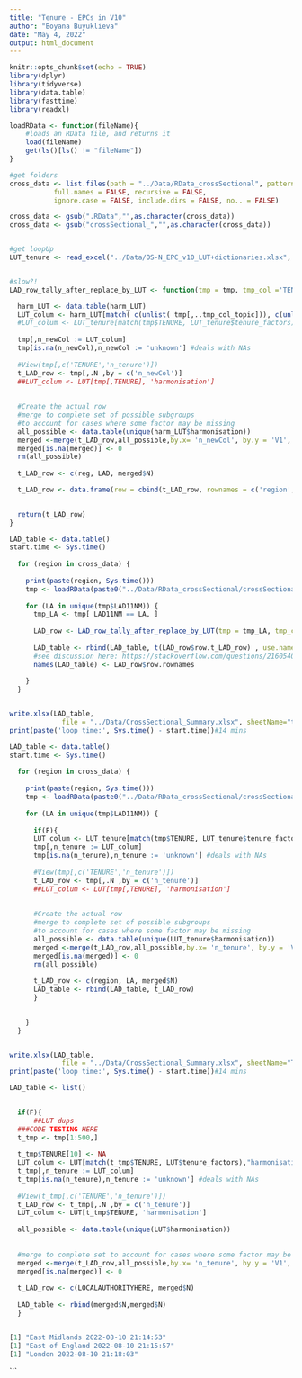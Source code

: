 ```yaml
---
title: "Tenure - EPCs in V10"
author: "Boyana Buyuklieva"
date: "May 4, 2022"
output: html_document
---
```


```r
knitr::opts_chunk$set(echo = TRUE)
library(dplyr)
library(tidyverse)
library(data.table)
library(fasttime)
library(readxl)

loadRData <- function(fileName){
    #loads an RData file, and returns it
    load(fileName)
    get(ls()[ls() != "fileName"])
}

#get folders
cross_data <- list.files(path = "../Data/RData_crossSectional", pattern = NULL, all.files = FALSE,
           full.names = FALSE, recursive = FALSE,
           ignore.case = FALSE, include.dirs = FALSE, no.. = FALSE)

cross_data <- gsub(".RData","",as.character(cross_data))
cross_data <- gsub("crossSectional_","",as.character(cross_data))


#get loopUp
LUT_tenure <- read_excel("../Data/OS-N_EPC_v10_LUT+dictionaries.xlsx", sheet = "TENURE",range = cell_cols("B:C"))


#slow?!
LAD_row_tally_after_replace_by_LUT <- function(tmp = tmp, tmp_col ='TENURE', harm_LUT = LUT_tenure, reg = region, LAD = LA){

  harm_LUT <- data.table(harm_LUT)
  LUT_colum <- harm_LUT[match( c(unlist( tmp[,..tmp_col_topic])), c(unlist(harm_LUT[,1])) ),"harmonisation"]
  #LUT_colum <- LUT_tenure[match(tmp$TENURE, LUT_tenure$tenure_factors),"harmonisation"]
  
  tmp[,n_newCol := LUT_colum]
  tmp[is.na(n_newCol),n_newCol := 'unknown'] #deals with NAs
  
  #View(tmp[,c('TENURE','n_tenure')])  
  t_LAD_row <- tmp[,.N ,by = c('n_newCol')]
  ##LUT_colum <- LUT[tmp[,TENURE], 'harmonisation']
  
  
  #Create the actual row 
  #merge to complete set of possible subgroups 
  #to account for cases where some factor may be missing
  all_possible <- data.table(unique(harm_LUT$harmonisation))
  merged <-merge(t_LAD_row,all_possible,by.x= 'n_newCol', by.y = 'V1', all = T )
  merged[is.na(merged)] <- 0
  rm(all_possible)
  
  t_LAD_row <- c(reg, LAD, merged$N)

  t_LAD_row <- data.frame(row = cbind(t_LAD_row, rownames = c('region', 'LAD', c(merged$n_newCol)) ), stringsAsFactors = F)

  
  return(t_LAD_row)
}
```








```r
LAD_table <- data.table()
start.time <- Sys.time()
  
  for (region in cross_data) {
    
    print(paste(region, Sys.time()))
    tmp <- loadRData(paste0("../Data/RData_crossSectional/crossSectional_",region,".RData") )
    
    for (LA in unique(tmp$LAD11NM)) {
      tmp_LA <- tmp[ LAD11NM == LA, ]
      
      LAD_row <- LAD_row_tally_after_replace_by_LUT(tmp = tmp_LA, tmp_col_topic ='TENURE', harm_LUT = LUT_tenure, reg = region, LAD = LA)
      
      LAD_table <- rbind(LAD_table, t(LAD_row$row.t_LAD_row) , use.names=F, fill=FALSE)
      #see discussion here: https://stackoverflow.com/questions/21605401/why-does-rbindlist-not-respect-column-names
      names(LAD_table) <- LAD_row$row.rownames
      
    }
  }


write.xlsx(LAD_table,
             file = "../Data/CrossSectional_Summary.xlsx", sheetName="test_Tenure", append=TRUE)
print(paste('loop time:', Sys.time() - start.time))#14 mins
```

```r
LAD_table <- data.table()
start.time <- Sys.time()
  
  for (region in cross_data) {
    
    print(paste(region, Sys.time()))
    tmp <- loadRData(paste0("../Data/RData_crossSectional/crossSectional_",region,".RData") )
    
    for (LA in unique(tmp$LAD11NM)) {
     
      if(F){
      LUT_colum <- LUT_tenure[match(tmp$TENURE, LUT_tenure$tenure_factors),"harmonisation"]
      tmp[,n_tenure := LUT_colum]
      tmp[is.na(n_tenure),n_tenure := 'unknown'] #deals with NAs
      
      #View(tmp[,c('TENURE','n_tenure')])  
      t_LAD_row <- tmp[,.N ,by = c('n_tenure')]
      ##LUT_colum <- LUT[tmp[,TENURE], 'harmonisation']
      
      
      #Create the actual row 
      #merge to complete set of possible subgroups 
      #to account for cases where some factor may be missing
      all_possible <- data.table(unique(LUT_tenure$harmonisation))
      merged <-merge(t_LAD_row,all_possible,by.x= 'n_tenure', by.y = 'V1', all = T )
      merged[is.na(merged)] <- 0
      rm(all_possible)
      
      t_LAD_row <- c(region, LA, merged$N)
      LAD_table <- rbind(LAD_table, t_LAD_row)
      }
      

    }
  }


write.xlsx(LAD_table,
             file = "../Data/CrossSectional_Summary.xlsx", sheetName="Tenure", append=TRUE)
print(paste('loop time:', Sys.time() - start.time))#14 mins
```




```r
LAD_table <- list()

  
  if(F){
      ##LUT dups
  ###CODE TESTING HERE
  t_tmp <- tmp[1:500,]
  
  t_tmp$TENURE[10] <- NA
  LUT_colum <- LUT[match(t_tmp$TENURE, LUT$tenure_factors),"harmonisation"]
  t_tmp[,n_tenure := LUT_colum]
  t_tmp[is.na(n_tenure),n_tenure := 'unknown'] #deals with NAs
  
  #View(t_tmp[,c('TENURE','n_tenure')])  
  t_LAD_row <- t_tmp[,.N ,by = c('n_tenure')]
  LUT_colum <- LUT[t_tmp$TENURE, 'harmonisation']
    
  all_possible <- data.table(unique(LUT$harmonisation))
  
  
  #merge to complete set to account for cases where some factor may be missing
  merged <-merge(t_LAD_row,all_possible,by.x= 'n_tenure', by.y = 'V1', all = T )
  merged[is.na(merged)] <- 0
  
  t_LAD_row <- c(LOCALAUTHORITYHERE, merged$N)
    
  LAD_table <- rbind(merged$N,merged$N)  
  }


[1] "East Midlands 2022-08-10 21:14:53"
[1] "East of England 2022-08-10 21:15:57"
[1] "London 2022-08-10 21:18:03"

```


```